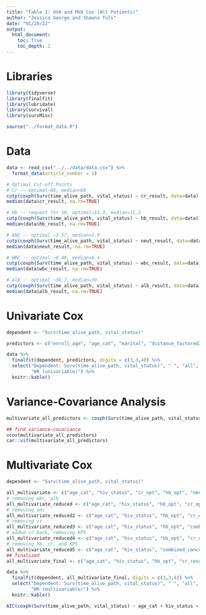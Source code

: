 ```yaml
---
title: "Table 2: UVA and MVA Cox (All Patients)"
author: "Jessica George and Shawna Tuli"
date: "01/20/22"
output: 
  html_document:
    toc: True
    toc_depth: 2
---
```


# Libraries
```r
library(tidyverse)
library(finalfit)
library(lubridate)
library(survival)
library(survMisc)

source("../format_data.R")
```


# Data
```r
data <- read_csv("../../data/data.csv") %>% 
  format_data(article_number = 1)
```


```r
# Optimal Cut-off Points
# Cr -- optimal~86, median=60
cutp(coxph(Surv(time_alive_path, vital_status) ~ cr_result, data=data))[]
median(data$cr_result, na.rm=TRUE)

# Hb -- request for 10, optimal~11.3, median=11.3
cutp(coxph(Surv(time_alive_path, vital_status) ~ hb_result, data=data))[]
median(data$hb_result, na.rm=TRUE)

# ANC -- optimal ~3.57, median=3.9
cutp(coxph(Surv(time_alive_path, vital_status) ~ neut_result, data=data))[]
median(data$neut_result, na.rm=TRUE)

# WBC -- optimal ~8.48, median=6.4
cutp(coxph(Surv(time_alive_path, vital_status) ~ wbc_result, data=data))[]
median(data$wbc_result, na.rm=TRUE)

# Alb -- optimal ~36.7, median=39
cutp(coxph(Surv(time_alive_path, vital_status) ~ alb_result, data=data))[]
median(data$alb_result, na.rm=TRUE)
```


# Univariate Cox
```r
dependent <- "Surv(time_alive_path, vital_status)"

predictors <- c("enroll_age", "age_cat", "marital", "distance_factored2", "hiv_status", "cr_result", "cr_result_s100", "cr_opt", "cr_med", "hb_result", "hb_opt", "neut_result", "neut_result_s100", "neut_opt", "neut_med", "wbc_result", "wbc_result_s100", "wbc_opt", "wbc_med", "alb_result", "alb_result_s100", "alb_opt", "alb_med", "init_performance_status", "combined_cancer_stage_exact_factored", "cancer_screening")

data %>%
  finalfit(dependent, predictors, digits = c(3,3,4)) %>%
  select("Dependent: Surv(time_alive_path, vital_status)", " ", "all", 
         "HR (univariable)") %>% 
  knitr::kable()
```


# Variance-Covariance Analysis
```r
multivariate_all_predictors <- coxph(Surv(time_alive_path, vital_status) ~ age_cat + hiv_status + cr_opt + hb_opt + init_performance_status + combined_cancer_stage_exact_factored, data)

## find variance-covariance
vcov(multivariate_all_predictors)
car::vif(multivariate_all_predictors)
```


# Multivariate Cox
```r
dependent <- "Surv(time_alive_path, vital_status)"

all_multivariate <- c("age_cat", "hiv_status", "cr_opt", "hb_opt", "neut_opt", "wbc_opt", "alb_opt", "init_performance_status", "combined_cancer_stage_exact_factored")
# removing wbc, alb
all_multivariate_reduced <- c("age_cat", "hiv_status", "hb_opt", "cr_opt", "neut_opt", "init_performance_status", "combined_cancer_stage_exact_factored")
# removing anc
all_multivariate_reduced2 <- c("age_cat", "hiv_status", "hb_opt", "cr_opt", "init_performance_status", "combined_cancer_stage_exact_factored")
# removing cr
all_multivariate_reduced3 <- c("age_cat", "hiv_status", "hb_opt", "combined_cancer_stage_exact_factored")
# added cr back, removing KPS
all_multivariate_reduced4 <- c("age_cat", "hiv_status", "hb_opt", "cr_opt", "combined_cancer_stage_exact_factored")
# removing hb, cr, and KPS
all_multivariate_reduced5 <- c("age_cat", "hiv_status", "combined_cancer_stage_exact_factored")
## finalized 
all_multivariate_final <- c("age_cat", "hiv_status", "hb_opt", "cr_result", "combined_cancer_stage_exact_factored", "init_performance_status")

data %>%
  finalfit(dependent, all_multivariate_final, digits = c(3,3,4)) %>%
  select("Dependent: Surv(time_alive_path, vital_status)", " ", "all", 
         "HR (multivariable)") %>% 
  knitr::kable()

AIC(coxph(Surv(time_alive_path, vital_status) ~ age_cat + hiv_status + hb_opt + cr_result + combined_cancer_stage_exact_factored + init_performance_status, data))
```